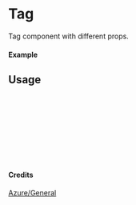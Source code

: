 
<Meta of={Tag} title="Azure/General/Tag" />

# Tag

Tag component with different props.

#### Example

<Canvas of={Tag.Primary} />

## Usage

```ts
import { Tag } from "yadl-ui";

const Example = () => {
  return (
      <Tag />
  );
};

export default Example;
```

#### Credits
[Azure/General](https://learn.microsoft.com/en-us/azure/architecture/icons/)
